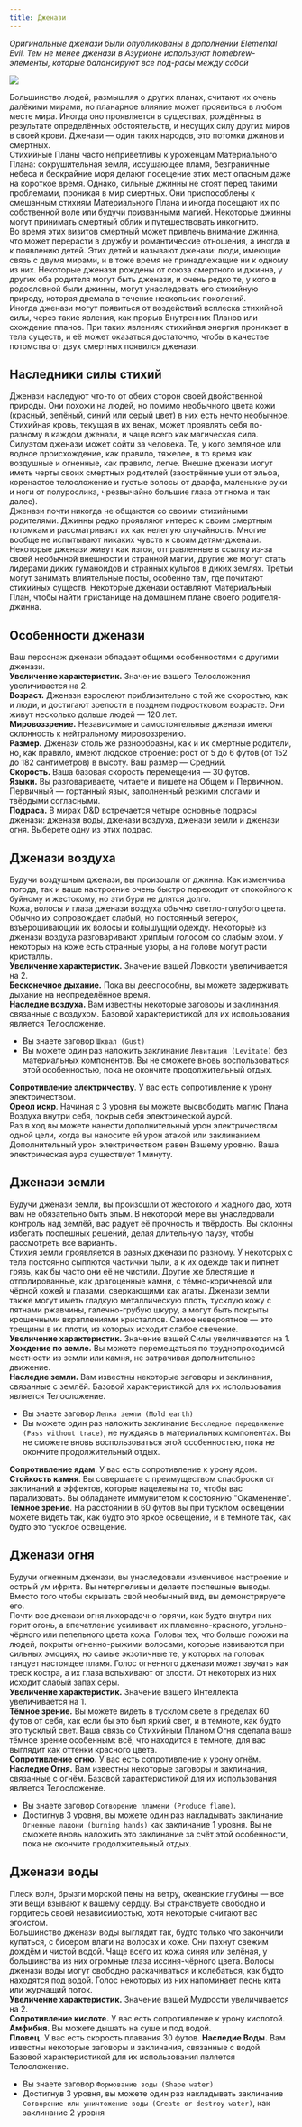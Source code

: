 ```yaml
---
title: Дженази
---
```

_Оригинальные дженази были опубликованы в дополнении Elemental Evil. Тем не менее дженази в Азурионе используют homebrew-элементы, которые балансируют все под-расы между собой_

<img src="https://github.com/i-madness/azurion/blob/master/img/genasi.race.png?raw=true"/>

Большинство людей, размышляя о других планах, считают их очень далёкими мирами, но планарное влияние может проявиться в любом
месте мира. Иногда оно проявляется в существах, рождённых в результате определённых обстоятельств, и несущих силу других миров
в своей крови. Дженази — один таких народов, это потомки джинов и смертных.  
Стихийные Планы часто неприветливы к уроженцам Материального Плана: сокрушительная земля, иссушающее пламя, безграничные небеса и
бескрайние моря делают посещение этих мест опасным даже на короткое время. Однако, сильные джинны не стоят перед такими проблемами,
проникая в мир смертных. Они приспособлены к смешанным стихиям Материального Плана и иногда посещают их по собственной воле или будучи призванными магией.
Некоторые джинны могут принимать смертный облик и путешествовать инкогнито.  
Во время этих визитов смертный может привлечь внимание джинна, что может перерасти в дружбу и романтические отношения, а иногда и к появлению детей.
Этих детей и называют дженази: люди, имеющие связь с двумя мирами, и в тоже время не принадлежащие ни к одному из них. Некоторые дженази рождены от союза смертного и джинна, у других оба родителя могут быть дженази, и очень редко те, у кого в родословной были джинны, могут унаследовать его стихийную природу, которая дремала в течение нескольких поколений.  
Иногда дженази могут появиться от воздействий всплеска стихийной силы, через такие явления, как прорыв Внутренних Планов или
схождение планов. При таких явлениях стихийная энергия проникает в тела существ, и её может оказаться достаточно, чтобы в
качестве потомства от двух смертных появился дженази.

## Наследники силы стихий
Дженази наследуют что-то от обеих сторон своей двойственной природы. Они похожи на людей, но помимо необычного цвета кожи (красный, зелёный, синий или серый цвет) в них есть нечто необычное. Стихийная кровь, текущая в их венах, может проявлять себя по-разному в каждом дженази, и чаще всего как магическая сила.  
Силуэтом дженази может сойти за человека. Те, у кого земляное или водное происхождение, как правило, тяжелее, в то время как
воздушные и огненные, как правило, легче. Внешне дженази могут иметь черты своих смертных родителей (заострённые уши от эльфа, коренастое телосложение и густые волосы от
дварфа, маленькие руки и ноги от полурослика, чрезвычайно большие глаза от гнома и так далее).  
Дженази почти никогда не общаются со своими стихийными родителями. Джинны редко проявляют интерес к своим смертным потомкам и рассматривают их как нелепую случайность. 
Многие вообще не испытывают никаких чувств к своим детям-дженази.  
Некоторые дженази живут как изгои, отправленные в ссылку из-за своей необычной внешности и странной магии, другие же могут стать лидерами диких гуманоидов и странных культов
в диких землях. Третьи могут занимать влиятельные посты, особенно там, где почитают стихийных существ. Некоторые дженази
оставляют Материальный План, чтобы найти пристанище на домашнем плане своего родителя-джинна.

## Особенности дженази
Ваш персонаж дженази обладает общими особенностями с другими дженази.  
**Увеличение характеристик.** Значение вашего Телосложения увеличивается на 2.  
**Возраст.** Дженази взрослеют приблизительно с той же скоростью, как и люди, и достигают зрелости в позднем подростковом возрасте. Они живут несколько дольше людей — 120 лет.  
**Мировоззрение.** Независимые и самостоятельные дженази имеют склонность к нейтральному мировоззрению.  
**Размер.** Дженази столь же разнообразны, как и их смертные родители, но, как правило, имеют людское строение: рост от 5 до 6 футов (от 152 до 182 сантиметров) в высоту. Ваш размер — Средний.  
**Скорость.** Ваша базовая скорость перемещения — 30 футов.  
**Языки.** Вы разговариваете, читаете и пишете на Общем и Первичном. Первичный — гортанный язык, заполненный резкими слогами и твёрдыми согласными.  
**Подраса.** В мирах D&D встречается четыре основные подрасы дженази: дженази воды, дженази воздуха, дженази земли и дженази огня.
Выберете одну из этих подрас.

## Дженази воздуха
Будучи воздушным дженази, вы произошли от джинна. Как изменчива погода, так и ваше настроение очень быстро переходит от спокойного к буйному и жестокому, но эти бури не длятся долго.  
Кожа, волосы и глаза дженази воздуха обычно светло-голубого цвета. Обычно их сопровождает слабый, но постоянный ветерок, взъерошивающий их волосы и колышущий одежду. Некоторые из дженази воздуха разговаривают хриплым голосом со слабым эхом. У некоторых на коже есть странные узоры, а на голове могут расти кристаллы.  
**Увеличение характеристик.** Значение вашей Ловкости увеличивается на 2.  
**Бесконечное дыхание.** Пока вы дееспособны, вы можете задерживать дыхание на неопределённое время.  
**Наследие воздуха.** Вам известны некоторые заговоры и заклинания, связанные с воздухом. 
Базовой характеристикой для их использования является Телосложение.  
- Вы знаете заговор `Шквал (Gust)`
- Вы можете один раз наложить заклинание `Левитация (Levitate)` без материальных компонентов. Вы не сможете вновь воспользоваться этой особенностью, пока не окончите продолжительный отдых.

**Сопротивление электричеству**. У вас есть сопротивление к урону электричеством.  
**Ореол искр**. Начиная с 3 уровня вы можете высвободить магию Плана Воздуха внутри себя, покрыв себя электрической аурой.  
Раз в ход вы можете нанести дополнительный урон электричеством одной цели, когда вы наносите ей урон атакой или заклинанием.
Дополнительный урон электричеством равен Вашему уровню. Ваша электрическая аура существует 1 минуту.

## Дженази земли
Будучи дженази земли, вы произошли от жестокого и жадного дао, хотя вам не обязательно быть злым. В некоторой мере вы унаследовали контроль над землёй, вас радует её прочность и твёрдость. Вы склонны избегать поспешных решений, делая длительную паузу, чтобы рассмотреть все варианты.  
Стихия земли проявляется в разных дженази по разному. У некоторых с тела постоянно сыплются частички пыли, а к их одежде так и липнет грязь, как бы часто они её не чистили. Другие же блестящие и отполированные, как драгоценные камни, с тёмно-коричневой или чёрной кожей и глазами, сверкающими как агаты. Дженази земли также могут иметь гладкую металлическую плоть, тусклую кожу с пятнами ржавчины, галечно-грубую шкуру, а могут быть покрыты крошечными вкраплениями кристаллов. Самое невероятное — это трещины в их плоти, из которых исходит слабое свечение.  
**Увеличение характеристик.** Значение вашей Силы увеличивается на 1.  
**Хождение по земле.** Вы можете перемещаться по труднопроходимой местности из земли или камня, не затрачивая
дополнительное движение.  
**Наследие земли.** Вам известны некоторые заговоры и заклинания, связанные с землёй. Базовой характеристикой для их использования является Телосложение.  
- Вы знаете заговор `Лепка земли (Mold earth)`
- Вы можете один раз наложить заклинание `Бесследное передвижение (Pass without trace)`, не нуждаясь в материальных компонентах. Вы не сможете вновь воспользоваться этой особенностью, пока не окончите продолжительный отдых.

**Сопротивление ядам**. У вас есть сопротивление к урону ядом.  
**Стойкость камня**. Вы совершаете с преимуществом спасброски от заклинаний и эффектов, которые нацелены на то, чтобы вас парализовать. Вы обладанете иммунитетом к состоянию "Окаменение".  
**Тёмное зрение**. На расстоянии в 60 футов вы при тусклом освещении можете видеть так, как будто это яркое освещение, и в темноте так, как будто это тусклое освещение.

## Дженази огня
Будучи огненным дженази, вы унаследовали изменчивое настроение и острый ум ифрита. Вы нетерпеливы и делаете поспешные выводы. Вместо того чтобы скрывать свой необычный вид, вы демонстрируете его.  
Почти все дженази огня лихорадочно горячи, как будто внутри них горит огонь, а впечатление усиливает их пламенно-красного, угольно-чёрного или пепельного цвета кожа. Головы тех, что больше похожи на людей, покрыты огненно-рыжими волосами, которые извиваются при сильных эмоциях, но самые экзотичные те, у которых на головах танцует настоящее пламя. Голос огненного дженази может звучать как треск костра, а их глаза вспыхивают от злости. От некоторых из них исходит слабый запах серы.  
**Увеличение характеристик.** Значение вашего Интеллекта увеличивается на 1.  
**Тёмное зрение.** Вы можете видеть в тусклом свете в пределах 60 футов от себя, как если бы это был яркий свет, и в темноте, как будто это тусклый свет. Ваша связь со Стихийным Планом Огня сделала ваше тёмное зрение особенным: всё, что находится в темноте, для вас выглядит как оттенки красного цвета.  
**Сопротивление огню.** У вас есть сопротивление к урону огнём.
**Наследие Огня.** Вам известны некоторые заговоры и заклинания, связанные с огнём. Базовой характеристикой для их использования является Телосложение.  
- Вы знаете заговор `Сотворение пламени (Produce flame)`.
- Достигнув 3 уровня, вы можете один раз накладывать заклинание `Огненные ладони (burning hands)` как заклинание 1 уровня.
Вы не сможете вновь наложить это заклинание за счёт этой особенности, пока не окончите продолжительный отдых.  

## Дженази воды
Плеск волн, брызги морской пены на ветру, океанские глубины — все эти вещи взывают к вашему сердцу. Вы странствуете свободно и гордитесь своей независимостью, хотя некоторые считают вас эгоистом.  
Большинство дженази воды выглядит так, будто только что закончили купаться, с бисером влаги на волосах и коже. Они пахнут свежим дождём и чистой водой. Чаще всего их кожа синяя или зелёная, у большинства из них огромные глаза иссиня-чёрного цвета. Волосы дженази воды могут свободно раскачиваться и колебаться, как будто находятся под водой. Голос некоторых из них напоминает песнь кита или журчащий поток.  
**Увеличение характеристик.** Значение вашей Мудрости увеличивается на 2.  
**Сопротивление кислоте.** У вас есть сопротивление к урону кислотой.  
**Амфибия.** Вы можете дышать на суше и под водой.  
**Пловец.** У вас есть скорость плавания 30 футов.
**Наследие Воды.** Вам известны некоторые заговоры и заклинания, связанные с водой. Базовой характеристикой для их использования является Телосложение.  
- Вы знаете заговор `Формование воды (Shape water)`
- Достигнув 3 уровня, вы можете один раз накладывать заклинание `Сотворение или уничтожение воды (Create or destroy water)`, как заклинание 2 уровня